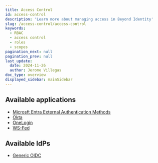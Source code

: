 ```yaml
---
title: Access Control
id: access-control
description: 'Learn more about managing access in Beyond Identity'
slug: /access-control/access-control
keywords:
  - RBAC
  - access control
  - roles
  - scopes
pagination_next: null
pagination_prev: null
last_update:
  date: 2024-11-26
  author: Jerome Villegas
doc_type: overview
displayed_sidebar: mainSidebar
---
```


## Available applications
- [Microsft Entra External Authentication Methods](/docs/access-control/applications/microsoft-eam)
- [Okta](/docs/access-control/applications/okta)
- [OneLogin](/docs/access-control/applications/onelogin)
- [WS-Fed](/docs/access-control/applications/wsfed)

## Available IdPs
- [Generic OIDC](/docs/access-control/identity-providers/generic-oidc)